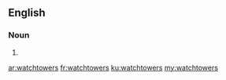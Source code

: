 ==English==

===Noun===
{{head|en|plural}}

# {{plural of|watchtower|lang=en|nocat=1}}

[[ar:watchtowers]]
[[fr:watchtowers]]
[[ku:watchtowers]]
[[my:watchtowers]]